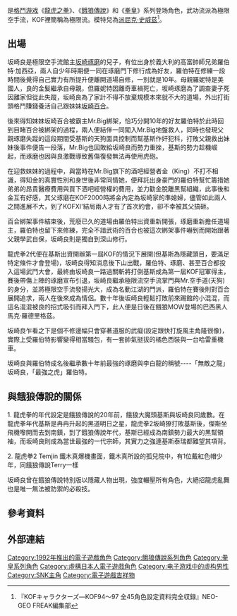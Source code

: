 {{Expand language|1=en|time=2021-04-18T12:36:51+00:00}}
{{NoteTA|G1=Games}}
{{Infobox character
|name=坂崎亮
|series={{Slight-pause mark list|[[龍虎之拳系列|龍虎之拳系列]]|[[餓狼傳說系列|餓狼傳說系列]]|[[拳皇系列|拳皇系列]]}}
|image=<!-- Ryo Sakazaki.png -->
|caption=<!-- [[龍虎之拳3|龍虎之拳3]]登場的坂崎亮 -->
|first=《{{Internal link helper/fr|龍虎之拳 (遊戲)|Art of Fighting (jeu vidéo)|龍虎之拳}}》（1992年）
|last=<!-- 最後登場作品 -->
|creator={{Internal link helper/en|西山隆志|Takashi Nishiyama}}
|portrayer=[[山姆‧哈葛瑞夫|山姆‧哈葛瑞夫]]<ref>{{Cite news|url=https://gnn.gamer.com.tw/detail.php?sn=39711|title=《格鬥天王》改編電影版幕後花絮訪談影片釋出 預定 2010 年上映|work=巴哈姆特|date=2009-10-03|language=Zh-hant|accessdate=2021-04-21|archive-date=2021-04-21|archive-url=https://web.archive.org/web/20210421161503/https://gnn.gamer.com.tw/detail.php?sn=39711}}</ref>
|voice={{Unbulleted list|[[臼井雅基|臼井雅基]]|[[小崎正義|小崎正義]]－《[[拳皇XIII|拳皇XIII]]》|[[高倉大輝|高倉大輝]]－《[[拳皇XIV|拳皇XIV]]》}}
|alias=無敵之龍<ref>{{Cite news|url=https://www.hk01.com/%E9%81%8A%E6%88%B2%E5%8B%95%E6%BC%AB/121380/%E5%86%8D%E7%9C%8B%E9%BE%8D%E8%99%8E%E4%BA%82%E8%88%9E%E6%99%82|title=再看龍虎亂舞時|work=香港01|date=2017-09-24|language=Zh-hant|accessdate=2021-04-18|archive-date=2021-04-20|archive-url=https://web.archive.org/web/20210420223115/https://www.hk01.com/%E9%81%8A%E6%88%B2%E5%8B%95%E6%BC%AB/121380/%E5%86%8D%E7%9C%8B%E9%BE%8D%E8%99%8E%E4%BA%82%E8%88%9E%E6%99%82}}</ref>
|species=[[人類|人類]]
|gender=男性
|fighting_style=極限流空手
|family={{Unbulleted list|[[坂崎琢磨|坂崎琢磨]]（父親）<ref>{{Cite news|url=https://gnn.gamer.com.tw/detail.php?sn=129959|title=《拳皇 XIV》公布第 10 波宣傳影片 人氣反派「基斯」與熱血格鬥家「坂崎亮」登場|work=巴哈姆特|date=2016-04-01|language=Zh-hant|accessdate=2021-04-18|archive-date=2021-04-24|archive-url=https://web.archive.org/web/20210424115827/https://gnn.gamer.com.tw/detail.php?sn=129959}}</ref>|[[坂崎百合|坂崎百合]]（妹妹）<ref>{{Cite news|url=https://funglr.games/zh/news/kof-xv-yuri-sakazaki-character-trailer/|title=KOF XV新角色「坂崎百合」角色預告公開！|work=funglr Games|date=2021-03-11|language=Zh-hant|accessdate=2021-04-21|archive-date=2021-04-25|archive-url=https://web.archive.org/web/20210425013019/https://funglr.games/zh/news/kof-xv-yuri-sakazaki-character-trailer/}}</ref>}}
|origin=[[日本|日本]]
|nationality=[[日裔美國人|日裔美國人]]
}}
{{Vgname2|坂崎亮|ja=リョウ・サカザキ|en=Ryo Sakazaki|official=坂崎獠|又譯“坂崎良”}}是[[格鬥游戏|格鬥游戏]]《[[龍虎之拳|龍虎之拳]]》、《[[餓狼傳說|餓狼傳說]]》和《[[拳皇|拳皇]]》系列登场角色，武功流派為極限空手流，KOF裡簡稱為極限流。模特兒為[[派屈克·史威茲|派屈克·史威茲]]<ref>『KOFキャラクターズ―KOF94〜97 全45角色設定資料完全収録』NEO-GEO FREAK編集部</ref>。

==出場==
坂崎良是極限空手流館主[[坂崎琢磨|坂崎琢磨]]的兒子，有位出身於義大利的高富帥師兄弟羅伯特·加西亞，兩人自少年時期便一同在琢磨門下修行成為好友，羅伯特在修練一段時間後覺得自己實力有所提升便離開道場自修，一別就是10年。母親羅妮特是美國人，良的金髮繼承自母親，但羅妮特因離奇車禍死亡，坂崎琢磨為了調查妻子死因離家但從此失蹤，坂崎良為了家計不得不放棄規模本來就不大的道場，外出打街頭格鬥賺錢養活自己跟妹妹[[坂崎百合|坂崎百合]]。

後來得知妹妹坂崎百合被霸主Mr.Big綁架，恰巧分開10年的好友羅伯特於此時回到目睹百合被綁架的過程，兩人便結伴一同闖入Mr.Big地盤救人，同時也發現父親琢磨失蹤的這段期間受基斯的天狗面具控制而幫基斯作奸犯科，打敗父親救出妹妹後事件便告一段落，Mr.Big也因敗給坂崎良而勢力重挫，基斯的勢力趁機崛起，而琢磨也因與良激戰導致舊傷復發無法再使用虎砲。

在迎救妹妹的過程中，與當時在Mr.Big旗下的酒吧經營者金（King）不打不相識，得知金的真實性別和身世後非常同情她，便拜託出身豪門的羅伯特幫忙籌措她弟弟的昂貴醫療費用與買下酒吧經營權的費用，並力勸金脫離黑幫組織，此事後和金互有好感，其父琢磨在KOF2000時將金內定為坂崎家的準媳婦，儘管如此兩人之間進展不大，到了KOFXI'結局兩人才有了首次約會，卻不幸被其父搞砸。

百合綁架事件結束後，荒廢已久的道場由羅伯特出資重新開張，琢磨重新擔任道場主，羅伯特也留下來修練，完全不諳武術的百合也被這次綁架事件嚇到而開始跟著父親學武自保，坂崎良則是獨自到深山修行。

龍虎拳2代便在基斯出資開辦第一屆KOF的情況下展開(但基斯為隱藏頭目，要滿足特定條件才會登場)，坂崎良得知消息後下山出戰，羅伯特、琢磨、甚至百合都投入這場武鬥大會，最終由坂崎良一路過關斬將打倒基斯成為第一屆KOF冠軍得主，賽後帶傷上陣的琢磨宣布引退，坂崎良繼承極限流空手流掌門與Mr.空手道(天狗)的身分，並將極限空手流發揚光大，成為名動江湖的門派，羅伯特在賽後則對百合展開追求，兩人在後來成為情侶。數十年後坂崎良輕鬆打敗前來踢館的小混混，而這名混混被良的招式吸引而拜入門下，此人便是日後在餓狼MOW登場的巴西黑人馬克·羅德里格茲。

坂崎良乍看之下是個不修邊幅只會穿著道服的武癡(設定跟快打旋風主角隆很像)，實際上受羅伯特影響變得相當騷包，有一套帥氣挺拔的橘色西裝與一台哈雷重機車。

坂崎良與羅伯特成名後繼承數十年前最強的琢磨與李白龍的稱號----「無敵之龍」坂崎良，「最強之虎」羅伯特。
==與餓狼傳說的關係==
1. 龍虎拳的年代設定是餓狼傳說的20年前，餓狼大魔頭基斯與坂崎良同歲數。在龍虎拳年代基斯是冉冉升起的黑道明日之星，龍虎拳2坂崎獠打敗基斯後，傑斯坐飛機嚟開而去到南鎮，到了餓狼傳說年代，基斯已經成為南鎮勢力最大的黑幫領袖，而坂崎良則成為當世最強的一代宗師，其實力之強連基斯泰瑞都難望其項背。

2. 龍虎拳2 Temjin 鐵木真爆機畫面，鐵木真所設的孤兒院中，有1位戴紅色帽少年，同餓狼傳說Terry一樣

坂崎良曾在餓狼傳說特別版以隱藏人物出現，強度輾壓所有角色，大絕招龍虎亂舞也是唯一無法被防禦的必殺技。
==參考資料==
{{Reflist}}
==外部連結==
{{拳皇系列}}
{{DEFAULTSORT:S}}
[[Category:1992年推出的電子遊戲角色|Category:1992年推出的電子遊戲角色]]
[[Category:餓狼傳說系列角色|Category:餓狼傳說系列角色]]
[[Category:拳皇系列角色|Category:拳皇系列角色]]
[[Category:虛構日本人電子遊戲角色|Category:虛構日本人電子遊戲角色]]
[[Category:电子游戏中的虚构男性|Category:电子游戏中的虚构男性]]
[[Category:SNK主角|Category:SNK主角]]
[[Category:電子遊戲吉祥物|Category:電子遊戲吉祥物]]